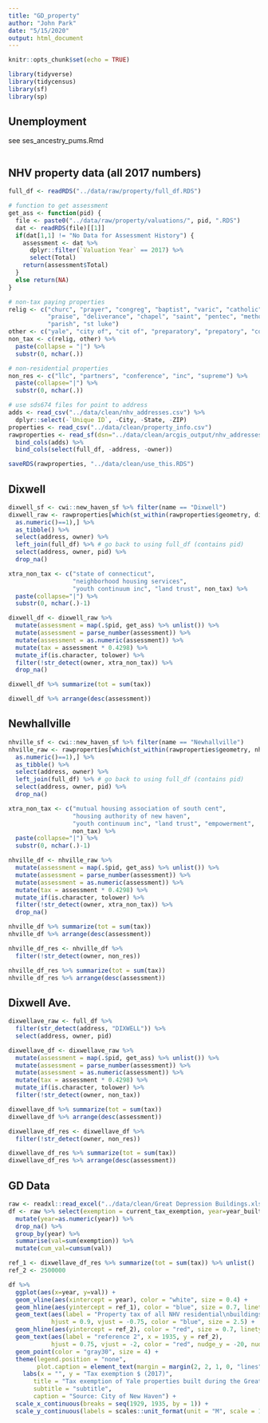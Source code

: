 ```yaml
---
title: "GD_property"
author: "John Park"
date: "5/15/2020"
output: html_document
---
```


```r
knitr::opts_chunk$set(echo = TRUE)
```
```r
library(tidyverse)
library(tidycensus)
library(sf)
library(sp)
```

## Unemployment
see ses_ancestry_pums.Rmd
```r


```


## NHV property data (all 2017 numbers)
```r
full_df <- readRDS("../data/raw/property/full_df.RDS")

# function to get assessment
get_ass <- function(pid) {
  file <- paste0("../data/raw/property/valuations/", pid, ".RDS")
  dat <- readRDS(file)[[1]] 
  if(dat[1,1] != "No Data for Assessment History") {
    assessment <- dat %>% 
      dplyr::filter(`Valuation Year` == 2017) %>% 
      select(Total)
    return(assessment$Total)
  }
  else return(NA)
}

# non-tax paying properties
relig <- c("churc", "prayer", "congreg", "baptist", "varic", "catholic", 
           "praise", "deliverance", "chapel", "saint", "pentec", "methodi",
           "parish", "st luke")
other <- c("yale", "city of", "cit of", "preparatory", "prepatory", "cornell scott")
non_tax <- c(relig, other) %>%
  paste(collapse = "|") %>% 
  substr(0, nchar(.))

# non-residential properties
non_res <- c("llc", "partners", "conference", "inc", "supreme") %>% 
  paste(collapse="|") %>% 
  substr(0, nchar(.))

# use sds674 files for point to address
adds <- read_csv("../data/clean/nhv_addresses.csv") %>% 
  dplyr::select(-`Unique ID`, -City, -State, -ZIP)
properties <- read_csv("../data/clean/property_info.csv")
rawproperties <- read_sf(dsn="../data/clean/arcgis_output/nhv_addresses_GeocodeAddress.shp") %>% 
  bind_cols(adds) %>% 
  bind_cols(select(full_df, -address, -owner))

saveRDS(rawproperties, "../data/clean/use_this.RDS")

```

## Dixwell
```r
dixwell_sf <- cwi::new_haven_sf %>% filter(name == "Dixwell")
dixwell_raw <- rawproperties[which(st_within(rawproperties$geometry, dixwell_sf) %>% 
  as.numeric()==1),] %>% 
  as_tibble() %>% 
  select(address, owner) %>% 
  left_join(full_df) %>% # go back to using full_df (contains pid)
  select(address, owner, pid) %>% 
  drop_na()

xtra_non_tax <- c("state of connecticut", 
                  "neighborhood housing services",
                  "youth continuum inc", "land trust", non_tax) %>% 
  paste(collapse="|") %>% 
  substr(0, nchar(.)-1)

dixwell_df <- dixwell_raw %>% 
  mutate(assessment = map(.$pid, get_ass) %>% unlist()) %>% 
  mutate(assessment = parse_number(assessment)) %>% 
  mutate(assessment = as.numeric(assessment)) %>% 
  mutate(tax = assessment * 0.4298) %>% 
  mutate_if(is.character, tolower) %>% 
  filter(!str_detect(owner, xtra_non_tax)) %>% 
  drop_na()

dixwell_df %>% summarize(tot = sum(tax))

dixwell_df %>% arrange(desc(assessment))
```


## Newhallville
```r
nhville_sf <- cwi::new_haven_sf %>% filter(name == "Newhallville")
nhville_raw <- rawproperties[which(st_within(rawproperties$geometry, nhville_sf) %>% 
  as.numeric()==1),] %>% 
  as_tibble() %>% 
  select(address, owner) %>% 
  left_join(full_df) %>% # go back to using full_df (contains pid)
  select(address, owner, pid) %>% 
  drop_na()

xtra_non_tax <- c("mutual housing association of south cent", 
                  "housing authority of new haven",
                  "youth continuum inc", "land trust", "empowerment",
                  non_tax) %>% 
  paste(collapse="|") %>% 
  substr(0, nchar(.)-1)

nhville_df <- nhville_raw %>% 
  mutate(assessment = map(.$pid, get_ass) %>% unlist()) %>% 
  mutate(assessment = parse_number(assessment)) %>% 
  mutate(assessment = as.numeric(assessment)) %>% 
  mutate(tax = assessment * 0.4298) %>% 
  mutate_if(is.character, tolower) %>% 
  filter(!str_detect(owner, xtra_non_tax)) %>% 
  drop_na()

nhville_df %>% summarize(tot = sum(tax))
nhville_df %>% arrange(desc(assessment))

nhville_df_res <- nhville_df %>% 
  filter(!str_detect(owner, non_res))

nhville_df_res %>% summarize(tot = sum(tax))
nhville_df_res %>% arrange(desc(assessment))
```

## Dixwell Ave.
```r
dixwellave_raw <- full_df %>% 
  filter(str_detect(address, "DIXWELL")) %>% 
  select(address, owner, pid)

dixwellave_df <- dixwellave_raw %>% 
  mutate(assessment = map(.$pid, get_ass) %>% unlist()) %>% 
  mutate(assessment = parse_number(assessment)) %>% 
  mutate(assessment = as.numeric(assessment)) %>% 
  mutate(tax = assessment * 0.4298) %>% 
  mutate_if(is.character, tolower) %>% 
  filter(!str_detect(owner, non_tax))

dixwellave_df %>% summarize(tot = sum(tax))
dixwellave_df %>% arrange(desc(assessment))

dixwellave_df_res <- dixwellave_df %>% 
  filter(!str_detect(owner, non_res))

dixwellave_df_res %>% summarize(tot = sum(tax))
dixwellave_df_res %>% arrange(desc(assessment))
```

## GD Data
```r
raw <- readxl::read_excel("../data/clean/Great Depression Buildings.xlsx") %>% janitor::clean_names()
df <- raw %>% select(exemption = current_tax_exemption, year=year_built) %>% 
  mutate(year=as.numeric(year)) %>% 
  drop_na() %>% 
  group_by(year) %>% 
  summarise(val=sum(exemption)) %>% 
  mutate(cum_val=cumsum(val))
```

```r
ref_1 <- dixwellave_df_res %>% summarize(tot = sum(tax)) %>% unlist()
ref_2 <- 2500000

df %>% 
  ggplot(aes(x=year, y=val)) +
  geom_vline(aes(xintercept = year), color = "white", size = 0.4) +
  geom_hline(aes(yintercept = ref_1), color = "blue", size = 0.7, linetype = "22") +
  geom_text(aes(label = "Property tax of all NHV residential\nbuildings on Dixwell Ave, 2017.", x = 1935, y = ref_1),
            hjust = 0.9, vjust = -0.75, color = "blue", size = 2.5) +
  geom_hline(aes(yintercept = ref_2), color = "red", size = 0.7, linetype = "22") +
  geom_text(aes(label = "reference 2", x = 1935, y = ref_2),
            hjust = 0.75, vjust = -2, color = "red", nudge_y = -20, nudge_x = 0, size = 2.5) +
  geom_point(color = "gray30", size = 4) +
  theme(legend.position = "none",
        plot.caption = element_text(margin = margin(2, 2, 1, 0, "lines"))) +
    labs(x = "", y = "Tax exemption $ (2017)",
       title = "Tax exemption of Yale properties built during the Great Depression",
       subtitle = "subtitle",
       caption = "Source: City of New Haven") +
  scale_x_continuous(breaks = seq(1929, 1935, by = 1)) +
  scale_y_continuous(labels = scales::unit_format(unit = "M", scale = 1e-6))
```



